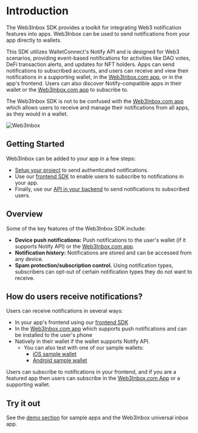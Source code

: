 # Introduction

The Web3Inbox SDK provides a toolkit for integrating Web3 notification features into apps. Web3Inbox can be used to send notifications from your app directly to wallets.

This SDK utilizes WalletConnect's Notify API and is designed for Web3 scenarios, providing event-based notifications for activities like DAO votes, DeFi transaction alerts, and updates for NFT holders. Apps can send notifications to subscribed accounts, and users can receive and view their notifications in a supporting wallet, in the [Web3Inbox.com app](https://app.web3inbox.com), or in the app's frontend. Users can also discover Notify-compatible apps in their wallet or the [Web3Inbox.com app](https://app.web3inbox.com) to subscribe to.

The Web3Inbox SDK is not to be confused with the [Web3Inbox.com app](https://app.web3inbox.com) which allows users to receive and manage their notifications from all apps, as they would in a wallet.

![Web3Inbox](/assets/web3inbox/w3i-hero.png)

## Getting Started

Web3Inbox can be added to your app in a few steps:

- [Setup your project](cloud-setup) to send authenticated notifications.
- Use our [frontend SDK](frontend-integration/usage) to enable users to subscribe to notifications in your app.
- Finally, use our [API in your backend](backend-integration) to send notifications to subscribed users.

## Overview

Some of the key features of the Web3Inbox SDK include:

- **Device push notifications:** Push notifications to the user's wallet (if it supports Notify API) or the [Web3Inbox.com app](https://app.web3inbox.com).
- **Notification history:** Notifications are stored and can be accessed from any device.
- **Spam protection/subscription control.** Using notification types, subscribers can opt-out of certain notification types they do not want to receive.

## How do users receive notifications?

Users can receive notifications in several ways:

- In your app's frontend using our [frontend SDK](frontend-integration/usage)
- In the [Web3Inbox.com app](https://app.web3inbox.com) which supports push notifications and can be installed to the user's phone
- Natively in their wallet if the wallet supports Notify API.
  - You can also test with one of our sample wallets:
    - [iOS sample wallet](https://testflight.apple.com/join/09bTAryp)
    - [Android sample wallet](https://appdistribution.firebase.dev/i/d2c86e879abd5a86)

Users can subscribe to notifications in your frontend, and if you are a featured app then users can subscribe in the [Web3Inbox.com App](https://app.web3inbox.com) or a supporting wallet.

## Try it out

See the [demo section](demo) for sample apps and the Web3Inbox universal inbox app.
